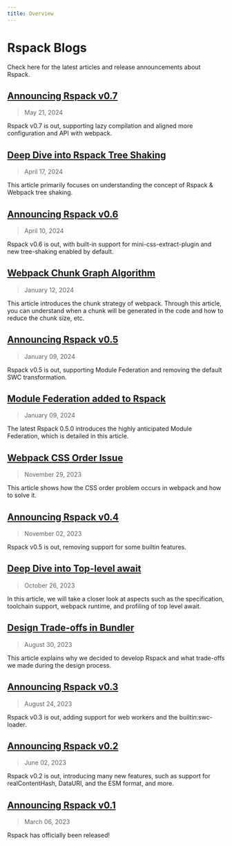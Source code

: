 ```yaml
---
title: Overview
---
```


# Rspack Blogs

Check here for the latest articles and release announcements about Rspack.

## [Announcing Rspack v0.7](/blog/announcing-0-7)

> May 21, 2024

Rspack v0.7 is out, supporting lazy compilation and aligned more configuration and API with webpack.

## [Deep Dive into Rspack Tree Shaking](https://github.com/orgs/web-infra-dev/discussions/17)

> April 17, 2024

This article primarily focuses on understanding the concept of Rspack & Webpack tree shaking.

## [Announcing Rspack v0.6](/blog/announcing-0-6)

> April 10, 2024

Rspack v0.6 is out, with built-in support for mini-css-extract-plugin and new tree-shaking enabled by default.

## [Webpack Chunk Graph Algorithm](https://github.com/orgs/web-infra-dev/discussions/15)

> January 12, 2024

This article introduces the chunk strategy of webpack. Through this article, you can understand when a chunk will be generated in the code and how to reduce the chunk size, etc.

## [Announcing Rspack v0.5](/blog/announcing-0-5)

> January 09, 2024

Rspack v0.5 is out, supporting Module Federation and removing the default SWC transformation.

## [Module Federation added to Rspack](/blog/module-federation-added-to-rspack)

> January 09, 2024

The latest Rspack 0.5.0 introduces the highly anticipated Module Federation, which is detailed in this article.

## [Webpack CSS Order Issue](https://github.com/orgs/web-infra-dev/discussions/12)

> November 29, 2023

This article shows how the CSS order problem occurs in webpack and how to solve it.

## [Announcing Rspack v0.4](/blog/announcing-0-4)

> November 02, 2023

Rspack v0.5 is out, removing support for some builtin features.

## [Deep Dive into Top-level await](https://github.com/orgs/web-infra-dev/discussions/9)

> October 26, 2023

In this article, we will take a closer look at aspects such as the specification, toolchain support, webpack runtime, and profiling of top level await.

## [Design Trade-offs in Bundler](https://github.com/orgs/web-infra-dev/discussions/1)

> August 30, 2023

This article explains why we decided to develop Rspack and what trade-offs we made during the design process.

## [Announcing Rspack v0.3](/blog/announcing-0-3)

> August 24, 2023

Rspack v0.3 is out, adding support for web workers and the builtin:swc-loader.

## [Announcing Rspack v0.2](/blog/announcing-0-2)

> June 02, 2023

Rspack v0.2 is out, introducing many new features, such as support for realContentHash, DataURI, and the ESM format, and more.

## [Announcing Rspack v0.1](/blog/announcing-0-1)

> March 06, 2023

Rspack has officially been released!
